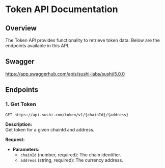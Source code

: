 # Token API Documentation

## Overview
The Token API provides functionality to retrieve token data. Below are the endpoints available in this API.

## Swagger

https://app.swaggerhub.com/apis/sushi-labs/sushi/5.0.0

## Endpoints

### 1. **Get Token**

`GET https://api.sushi.com/token/v1/{chainId}/{address}`

**Description:**  
Get token for a given chainId and address.

**Request:**

- **Parameters:**
  - `chainId` (number, required): The chain identifier.
  - `address` (string, required): The currency address.
